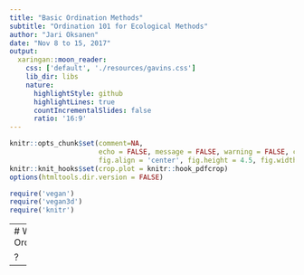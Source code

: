 ```yaml
---
title: "Basic Ordination Methods"
subtitle: "Ordination 101 for Ecological Methods"
author: "Jari Oksanen"
date: "Nov 8 to 15, 2017"
output:
  xaringan::moon_reader:
    css: ['default', './resources/gavins.css']
    lib_dir: libs
    nature:
      highlightStyle: github
      highlightLines: true
      countIncrementalSlides: false
      ratio: '16:9'
---
```

```r
knitr::opts_chunk$set(comment=NA,
                      echo = FALSE, message = FALSE, warning = FALSE, cache = TRUE,
                      fig.align = 'center', fig.height = 4.5, fig.width = 8, dev = 'svg')
knitr::knit_hooks$set(crop.plot = knitr::hook_pdfcrop)
options(htmltools.dir.version = FALSE)
```
```r
require('vegan')
require('vegan3d')
require('knitr')
```
---
# Why Ordination?

?
---
